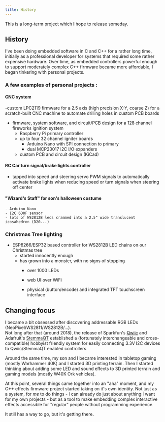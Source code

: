 ```yaml
---
title: History
---
```


This is a long-term project which I hope to release someday.  

## History

I've been doing embedded software in C and C++ for a rather long time, 
initially as a professional developer for systems that required some rather
expensive hardware.  Over time, as embedded controllers powerful enough 
to support moderately complex C++ firmware became more affordable, I 
began tinkering with personal projects.  

### A few examples of personal projects :

#### CNC system 
  -custom LPC2119 firmware for a 2.5 axis (high precision X-Y, coarse Z) 
    for a scratch-built CNC machine to automate drilling holes in custom PCB boards
  - firmware, system software, and circuit/PCB design for a 128 channel fireworks ignition system
    - Raspberry Pi primary controller
    - up to four 32 channel igniter boards
      - Arduino Nano with SPI connection to primary
      - dual MCP23017 I2C I/O expanders
    - custom PCB and circuit design (KiCad)

#### RC Car turn signal/brake lights controller
  - tapped into speed and steering servo PWM signals to automatically
      activate brake lights when reducing speed or turn signals when steering off center

#### "Wizard's Staff" for son's halloween costume
    - Arduino Nano
    - I2C 6DOF sensor
    - lots of WS2812B leds crammed into a 2.5" wide translucent icosahedron (D20...)

### Christmas Tree lighting
  - ESP8266/ESP32 based controller for WS2812B LED chains on our Christmas tree
    - started innocently enough
    - has grown into a monster, with no signs of stopping
      - over 1000 LEDs

      - web UI over WiFi
      - physical (button/encode) and integrated TFT touchscreen interface


## Changing focus

I became a bit obsessed after discovering addressable RGB LEDs (NeoPixel/WS2811/WS2812B/...).  
Not long after that (around 2018), the release of Sparkfun's [Qwiic](https://learn.sparkfun.com/tutorials/i2c/qwiic-connect-system) 
and Adafruit's [StemmaQT](https://learn.adafruit.com/introducing-adafruit-stemma-qt/what-is-stemma) 
established a (fortunately interchangeable and cross-compatible) hobbyist friendly system for 
easily connecting 3.3V I2C devices to Qwiic/StemmaQT enabled controllers.

 Around the same time, my son and I became interested in tabletop gaming 
 (mostly Warhammer 40K) and I started 3D printing terrain.  Then I started thinking about adding some LED and sound effects to 
3D printed terrain and gaming models (mostly W40K Ork vehicles).  

At this point, several things came together into an "aha" moment, and my 
C++ effects firmware project started taking on it's own identity.  Not just as a system,
for _me_ to do things - I can already do just about anything I want for my
 own projects - but as a tool to make embedding complex interactive effects 
 accessible for "regular" people without programming experience.

 It still has a way to go, but it's getting there.